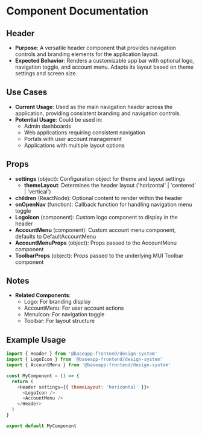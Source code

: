
<Meta title="@baseapp-frontend | components/Navigation/Header" />

# Component Documentation

## Header

- **Purpose**: A versatile header component that provides navigation controls and branding elements for the application layout.
- **Expected Behavior**: Renders a customizable app bar with optional logo, navigation toggle, and account menu. Adapts its layout based on theme settings and screen size.

## Use Cases

- **Current Usage**: Used as the main navigation header across the application, providing consistent branding and navigation controls.
- **Potential Usage**: Could be used in:
  - Admin dashboards
  - Web applications requiring consistent navigation
  - Portals with user account management
  - Applications with multiple layout options

## Props

- **settings** (object): Configuration object for theme and layout settings
  - **themeLayout**: Determines the header layout ('horizontal' | 'centered' | 'vertical')
- **children** (ReactNode): Optional content to render within the header
- **onOpenNav** (function): Callback function for handling navigation menu toggle
- **LogoIcon** (component): Custom logo component to display in the header
- **AccountMenu** (component): Custom account menu component, defaults to DefaultAccountMenu
- **AccountMenuProps** (object): Props passed to the AccountMenu component
- **ToolbarProps** (object): Props passed to the underlying MUI Toolbar component

## Notes

- **Related Components**:
  - Logo: For branding display
  - AccountMenu: For user account actions
  - MenuIcon: For navigation toggle
  - Toolbar: For layout structure

## Example Usage

```javascript
import { Header } from '@baseapp-frontend/design-system'
import { LogoIcon } from '@baseapp-frontend/design-system'
import { AccountMenu } from '@baseapp-frontend/design-system'

const MyComponent = () => {
  return (
    <Header settings={{ themeLayout: 'horizontal' }}>
      <LogoIcon />
      <AccountMenu />
    </Header>
  )
}

export default MyComponent
```